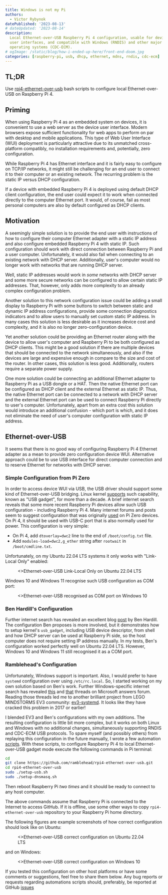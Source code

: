 ```yaml
---
title: Windows is not my Pi
authors:
  - Victor Rybynok
datePublished: '2023-08-13'
# dateUpdated: '2023-08-14'
description:
  Local Ethernet-over-USB Raspberry Pi 4 configuration, usable for device web
  user interfaces, and compatible with Windows (RNDIS) and other major host
  operating systems (CDC-ECM).
# ogImage: /static/blog/how-i-ended-up-here/front-end-doom.jpg
categories: [raspberry-pi, usb, dhcp, ethernet, mdns, rndis, cdc-ecm]
---
```


## TL;DR

Use
[rpi4-ethernet-over-usb](https://github.com/ramblehead/rpi4-ethernet-over-usb)
bash scripts to configure local Ethernet-over-USB on Raspberry Pi 4.

## Priming

When using Raspberry Pi 4 as an embedded system on devices, it is convenient to
use a web server as the device user interface. Modern browsers expose sufficient
functionality for web apps to perform on par with desktop and mobile
applications. This type of Web User Interface (WUI) deployment is particularly
attractive due to its unmatched cross-platform compatibly, no installation
requirements and, potentially, zero configuration.

While Raspberry Pi 4 has Ethernet interface and it is fairly easy to configure
on TCP/IP networks, it might still be challenging for an end user to connect it
to their computer or an existing network. The recurring problem is the static IP
versus DHCP configuration.

If a device with embedded Raspberry Pi 4 is deployed using default DHCP client
configuration, the end user could expect it to work when connected directly to
the computer Ethernet port. It would, of course, fail as most personal computers
are also by default configured as DHCP clients.

## Motivation

A seemingly simple solution is to provide the end user with instructions of how
to configure their computer Ethernet adapter with a static IP address and also
configure embedded Raspberry Pi 4 with static IP. Such configuration should work
with direct connection between Raspberry Pi and a user computer.  Unfortunately,
it would also fail when connecting to an existing network with DHCP server.
Additionally, user's computer would no longer work with networks that are
running DHCP server.

Well, static IP addresses would work in *some* networks with DHCP server and
some more secure networks can be configured to allow certain static IP
addresses. That, however, only adds more complexity to an already complex
configuration problem.

Another solution to this network configuration issue could be adding a small
display to Raspberry Pi with some buttons to switch between static and dynamic
IP address configurations, provide some connection diagnostics indicators and to
allow users to manually set custom static IP address. In many cases this solution
is less desirable as it increases device cost and complexity, and it is also no
longer zero-configuration device.

Yet another solution could be providing an Ethernet router along with the device
to allow user's computer and Raspberry Pi to be both configured as DHCP
clients. This might be a good solution if there are multiple devices that should
be connected to the network simultaneously, and also if the devices are large
and expensive enough in compare to the size and cost of the router. In other
cases, this solution is less good. Additionally, routers require a separate
power supply.

One more solution could be connecting an additional Ethernet adapter to
Raspberry Pi as a USB dongle or a HAT. Then the native Ethernet port can be
configured as DHCP client and the external Ethernet as static IP. Thus, the
native Ethernet port can be connected to a network with DHCP server and the
external Ethernet port can be used to connect Raspberry Pi directly to user's
computer. Unfortunately, apart from an extra cost this solution would introduce
an additional confusion - which port is which, and it does not eliminate the
need of user's computer configuration with static IP address.

## Ethernet-over-USB

It seems that there is no good way of configuring Raspberry Pi 4 Ethernet
adapter as a mean to provide zero configuration device WUI. Alternative approach
could be to use USB interface for direct computer connection and to reserve
Ethernet for networks with DHCP server.

### Simple Configuration from Pi Zero

In order to access device WUI via USB, the USB driver should support some kind
of Ethernet-over-USB bridging. Linux kernel
[supports](https://docs.kernel.org/usb/gadget_configfs.html) such capability,
known as "USB gadget", for more than a decade. A brief internet search reveals
that some more recent Raspberry Pi devices allow such USB configuration&nbsp;-
including Raspberry Pi 4. Many internet forums and posts seem to suggest
configuration that was originally
[used](https://learn.adafruit.com/turning-your-raspberry-pi-zero-into-a-usb-gadget/ethernet-gadget)
on Pi Zero devices. On Pi 4, it should be used with USB-C port that is also
normally used for power. This configuration is very simple:

* On Pi 4, add `dtoverlay=dwc2` line to the end of `/boot/config.txt` file.
* Add `modules-load=dwc2,g_ether` string after `rootwait` in
  `/boot/cmdline.txt`.

Unfortunately, on my Ubuntu 22.04 LTS systems it only works with "Link-Local
Only" enabled:

<figure>
  <Image
    src="/static/blog/windows-is-not-my-pi/link-local-only.png"
    alt=""
    priority
  />
  <figcaption>
    <>Ethernet-over-USB Link-Local Only on Ubuntu 22.04 LTS</>
  </figcaption>
</figure>

Windows 10 and Windows 11 recognise such USB configuration as COM port:

<figure>
  <Image
    src="/static/blog/windows-is-not-my-pi/windows-device-manager-com.png"
    alt=""
    className="!rounded-none"
    priority
  />
  <figcaption>
    <>Ethernet-over-USB recognised as COM port on Windows 10</>
  </figcaption>
</figure>

### Ben Hardill's Configuration

Further internet search has revealed an excellent blog
[post](https://www.hardill.me.uk/wordpress/2019/11/02/pi4-usb-c-gadget/) by Ben
Hardill. The configuration Ben proposes is more involved, but it demonstrates
how to setup kernel's `usb_gadget`, including USB device descriptor, from shell
and how DHCP server can be used at Raspberry Pi side, so the host computer does
not require setting IP address manually. In my tests, Ben's configuration worked
perfectly well on Ubuntu 22.04 LTS. However, Windows 10 and Windows 11 still
recognised it as a COM port.

### Ramblehead's Configuration

Unfortunately, Windows support is important. Also, I would prefer to have
`systemd` configuration over using `/etc/rc.local`. So, I started working on my
own solution based on Ben's work. Further Windows-specific internet search has
revealed
[this](https://answers.microsoft.com/en-us/windows/forum/all/netchip-rndisethernet-gadget-not-detected-on/9dfdd348-f503-47be-9c72-87736fb771a6)
and
[that](https://answers.microsoft.com/en-us/windows/forum/all/windows-10-vs-remote-ndis-ethernet-usbgadget-not/cb30520a-753c-4219-b908-ad3d45590447)
threads on Microsoft answers forum. Reading those threads led me to another
brilliant project from LEGO MINDSTORMS EV3 community:
[ev3-systemd](https://github.com/ev3dev/ev3-systemd/blob/ev3dev-jessie/scripts/ev3-usb.sh).
It looks like they have cracked this problem in 2017 or earlier!

I blended EV3 and Ben's configurations with my own additions. The resulting
configuration is little bit more complex, but it works on both Linux and Windows
with no additional changes, simultaneously supporting RNDIS and CDC-ECM USB
protocols. To spare myself (and possibly others) from replaying this
configuration in the future manually, I wrote a few automation
[scripts](https://github.com/ramblehead/rpi4-ethernet-over-usb). With these
scripts, to configure Raspberry Pi 4 to local Ethernet-over-USB gadget mode
execute the following commands in Pi terminal:

```bash
cd
git clone https://github.com/ramblehead/rpi4-ethernet-over-usb.git
cd rpi4-ethernet-over-usb
sudo ./setup-usb.sh
sudo ./setup-dnsmasq.sh
```

Then reboot Raspberry Pi *two times* and it should be ready to connect to any
host computer.

The above commands assume that Raspberry Pi is connected to the Internet to
access GitHub. If it is offline, use some other ways to copy
`rpi4-ethernet-over-usb` repository to your Raspberry Pi home directory.

The following figures are example screenshots of how correct configuration
should look like on Ubuntu:

<figure>
  <Image
    src="/static/blog/windows-is-not-my-pi/ubuntu-correct-config.png"
    alt=""
    priority
  />
  <figcaption>
    <>Ethernet-over-USB correct configuration on Ubuntu 22.04 LTS</>
  </figcaption>
</figure>

and on Windows:

<figure>
  <Image
    src="/static/blog/windows-is-not-my-pi/windows-correct-config.png"
    alt=""
    className="!rounded-none"
    priority
  />
  <figcaption>
    <>Ethernet-over-USB correct configuration on Windows 10</>
  </figcaption>
</figure>

If you tested this configuration on other host platforms or have some comments
or suggestions, feel free to share them below. Any bug reports or requests
regarding automations scripts should, preferably, be reported at GitHub
[issues](https://github.com/ramblehead/rpi4-ethernet-over-usb/issues)
